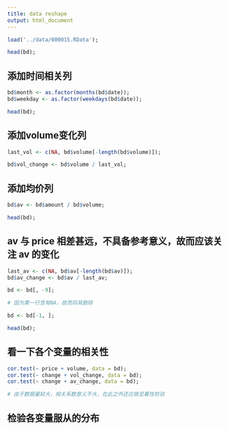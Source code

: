 ```yaml
---
title: data reshape
output: html_document
---
```



```r
load('../data/000015.RData');

head(bd);
```


## 添加时间相关列


```r
bd$month <- as.factor(months(bd$date));
bd$weekday <- as.factor(weekdays(bd$date));

head(bd);
```


## 添加volume变化列


```r
last_vol <- c(NA, bd$volume[-length(bd$volume)]);

bd$vol_change <- bd$volume / last_vol;
```


## 添加均价列


```r
bd$av <- bd$amount / bd$volume;

head(bd);
```


## av 与 price 相差甚远，不具备参考意义，故而应该关注 av 的变化


```r
last_av <- c(NA, bd$av[-length(bd$av)]);
bd$av_change <- bd$av / last_av;

bd <- bd[, -9];

# 因为第一行含有NA，故而将其删除

bd <- bd[-1, ];

head(bd);
```


## 看一下各个变量的相关性


```r
cor.test(~ price + volume, data = bd);
cor.test(~ change + vol_change, data = bd);
cor.test(~ change + av_change, data = bd);

# 由于数据量较大，相关系数意义不大，在此之外还应做显著性检验
```


## 检验各变量服从的分布


```r

```
